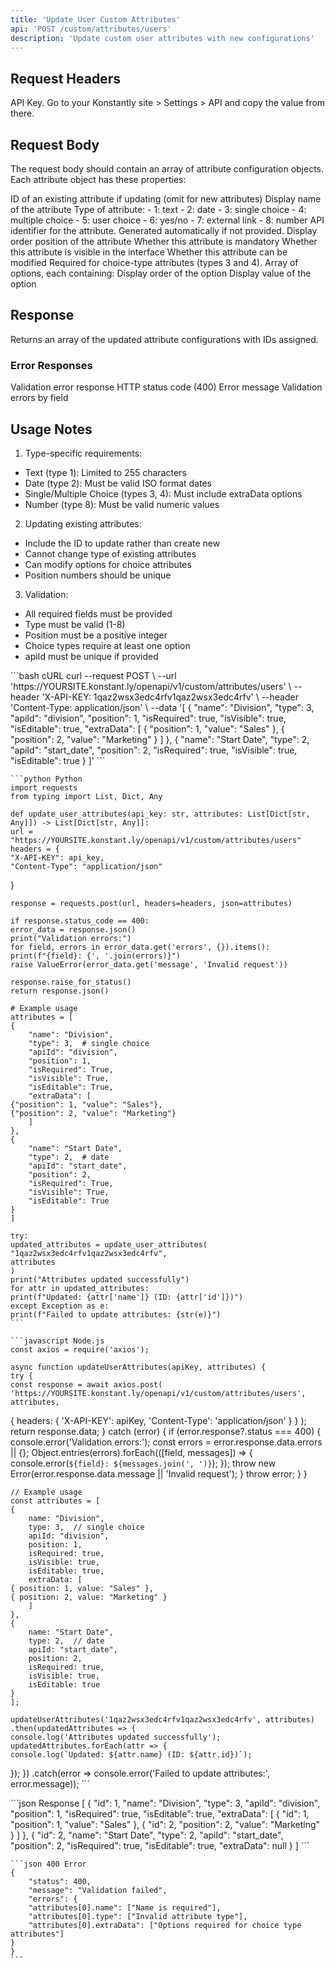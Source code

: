 ```yaml
---
title: 'Update User Custom Attributes'
api: 'POST /custom/attributes/users'
description: 'Update custom user attributes with new configurations'
---
```


## Request Headers

<ParamField header="X-API-KEY" type="string" required>
    API Key. Go to your Konstantly site > Settings > API and copy the value from there.
</ParamField>

## Request Body

The request body should contain an array of attribute configuration objects. Each attribute object has these properties:

<ParamField body="id" type="integer">
    ID of an existing attribute if updating (omit for new attributes)
</ParamField>

<ParamField body="name" type="string" required>
    Display name of the attribute
</ParamField>

<ParamField body="type" type="integer" required>
    Type of attribute:
    - 1: text
    - 2: date
    - 3: single choice
    - 4: multiple choice
    - 5: user choice
    - 6: yes/no
    - 7: external link
    - 8: number
</ParamField>

<ParamField body="apiId" type="string">
    API identifier for the attribute. Generated automatically if not provided.
</ParamField>

<ParamField body="position" type="integer" required>
    Display order position of the attribute
</ParamField>

<ParamField body="isRequired" type="boolean" required>
    Whether this attribute is mandatory
</ParamField>

<ParamField body="isVisible" type="boolean" required>
    Whether this attribute is visible in the interface
</ParamField>

<ParamField body="isEditable" type="boolean" required>
    Whether this attribute can be modified
</ParamField>

<ParamField body="extraData" type="array">
    Required for choice-type attributes (types 3 and 4). Array of options, each containing:
    <Expandable title="Option properties">
        <ParamField name="position" type="integer" required>Display order of the option</ParamField>
        <ParamField name="value" type="string" required>Display value of the option</ParamField>
    </Expandable>
</ParamField>

## Response

Returns an array of the updated attribute configurations with IDs assigned.

### Error Responses

<ResponseField name="400" type="object">
    Validation error response
    <Expandable title="Error object properties">
        <ResponseField name="status" type="integer" required>HTTP status code (400)</ResponseField>
        <ResponseField name="message" type="string" required>Error message</ResponseField>
        <ResponseField name="errors" type="object">Validation errors by field</ResponseField>
    </Expandable>
</ResponseField>

## Usage Notes

1. Type-specific requirements:
- Text (type 1): Limited to 255 characters
- Date (type 2): Must be valid ISO format dates
- Single/Multiple Choice (types 3, 4): Must include extraData options
- Number (type 8): Must be valid numeric values

2. Updating existing attributes:
- Include the ID to update rather than create new
- Cannot change type of existing attributes
- Can modify options for choice attributes
- Position numbers should be unique

3. Validation:
- All required fields must be provided
- Type must be valid (1-8)
- Position must be a positive integer
- Choice types require at least one option
- apiId must be unique if provided

<RequestExample>
    ```bash cURL
    curl --request POST \
    --url 'https://YOURSITE.konstant.ly/openapi/v1/custom/attributes/users' \
    --header 'X-API-KEY: 1qaz2wsx3edc4rfv1qaz2wsx3edc4rfv' \
    --header 'Content-Type: application/json' \
    --data '[
    {
        "name": "Division",
        "type": 3,
        "apiId": "division",
        "position": 1,
        "isRequired": true,
        "isVisible": true,
        "isEditable": true,
        "extraData": [
    {
        "position": 1,
        "value": "Sales"
    },
    {
        "position": 2,
        "value": "Marketing"
    }
        ]
    },
    {
        "name": "Start Date",
        "type": 2,
        "apiId": "start_date",
        "position": 2,
        "isRequired": true,
        "isVisible": true,
        "isEditable": true
    }
    ]'
    ```

    ```python Python
    import requests
    from typing import List, Dict, Any

    def update_user_attributes(api_key: str, attributes: List[Dict[str, Any]]) -> List[Dict[str, Any]]:
    url = "https://YOURSITE.konstant.ly/openapi/v1/custom/attributes/users"
    headers = {
    "X-API-KEY": api_key,
    "Content-Type": "application/json"
}

    response = requests.post(url, headers=headers, json=attributes)

    if response.status_code == 400:
    error_data = response.json()
    print("Validation errors:")
    for field, errors in error_data.get('errors', {}).items():
    print(f"{field}: {', '.join(errors)}")
    raise ValueError(error_data.get('message', 'Invalid request'))

    response.raise_for_status()
    return response.json()

    # Example usage
    attributes = [
    {
        "name": "Division",
        "type": 3,  # single choice
        "apiId": "division",
        "position": 1,
        "isRequired": True,
        "isVisible": True,
        "isEditable": True,
        "extraData": [
    {"position": 1, "value": "Sales"},
    {"position": 2, "value": "Marketing"}
        ]
    },
    {
        "name": "Start Date",
        "type": 2,  # date
        "apiId": "start_date",
        "position": 2,
        "isRequired": True,
        "isVisible": True,
        "isEditable": True
    }
    ]

    try:
    updated_attributes = update_user_attributes(
    "1qaz2wsx3edc4rfv1qaz2wsx3edc4rfv",
    attributes
    )
    print("Attributes updated successfully")
    for attr in updated_attributes:
    print(f"Updated: {attr['name']} (ID: {attr['id']})")
    except Exception as e:
    print(f"Failed to update attributes: {str(e)}")
    ```

    ```javascript Node.js
    const axios = require('axios');

    async function updateUserAttributes(apiKey, attributes) {
    try {
    const response = await axios.post(
    'https://YOURSITE.konstant.ly/openapi/v1/custom/attributes/users',
    attributes,
{
    headers: {
    'X-API-KEY': apiKey,
    'Content-Type': 'application/json'
}
}
    );
    return response.data;
} catch (error) {
    if (error.response?.status === 400) {
    console.error('Validation errors:');
    const errors = error.response.data.errors || {};
    Object.entries(errors).forEach(([field, messages]) => {
    console.error(`${field}: ${messages.join(', ')}`);
});
    throw new Error(error.response.data.message || 'Invalid request');
}
    throw error;
}
}

    // Example usage
    const attributes = [
    {
        name: "Division",
        type: 3,  // single choice
        apiId: "division",
        position: 1,
        isRequired: true,
        isVisible: true,
        isEditable: true,
        extraData: [
    { position: 1, value: "Sales" },
    { position: 2, value: "Marketing" }
        ]
    },
    {
        name: "Start Date",
        type: 2,  // date
        apiId: "start_date",
        position: 2,
        isRequired: true,
        isVisible: true,
        isEditable: true
    }
    ];

    updateUserAttributes('1qaz2wsx3edc4rfv1qaz2wsx3edc4rfv', attributes)
    .then(updatedAttributes => {
    console.log('Attributes updated successfully');
    updatedAttributes.forEach(attr => {
    console.log(`Updated: ${attr.name} (ID: ${attr.id})`);
});
})
    .catch(error => console.error('Failed to update attributes:', error.message));
    ```
</RequestExample>

<ResponseExample>
    ```json Response
    [
    {
        "id": 1,
        "name": "Division",
        "type": 3,
        "apiId": "division",
        "position": 1,
        "isRequired": true,
        "isEditable": true,
        "extraData": [
    {
        "id": 1,
        "position": 1,
        "value": "Sales"
    },
    {
        "id": 2,
        "position": 2,
        "value": "Marketing"
    }
        ]
    },
    {
        "id": 2,
        "name": "Start Date",
        "type": 2,
        "apiId": "start_date",
        "position": 2,
        "isRequired": true,
        "isEditable": true,
        "extraData": null
    }
    ]
    ```

    ```json 400 Error
    {
        "status": 400,
        "message": "Validation failed",
        "errors": {
        "attributes[0].name": ["Name is required"],
        "attributes[0].type": ["Invalid attribute type"],
        "attributes[0].extraData": ["Options required for choice type attributes"]
    }
    }
    ```
</ResponseExample>